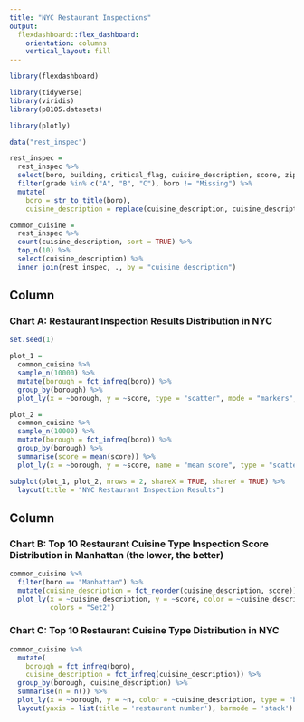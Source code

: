 ```yaml
---
title: "NYC Restaurant Inspections"
output: 
  flexdashboard::flex_dashboard:
    orientation: columns
    vertical_layout: fill
---
```


```r
library(flexdashboard)

library(tidyverse)
library(viridis)
library(p8105.datasets)

library(plotly)
```

```r
data("rest_inspec")

rest_inspec = 
  rest_inspec %>%
  select(boro, building, critical_flag, cuisine_description, score, zipcode, grade) %>% 
  filter(grade %in% c("A", "B", "C"), boro != "Missing") %>%
  mutate(
    boro = str_to_title(boro),
    cuisine_description = replace(cuisine_description, cuisine_description == "Latin (Cuban, Dominican, Puerto Rican, South & Central American)", "Latin"))

common_cuisine = 
  rest_inspec %>% 
  count(cuisine_description, sort = TRUE) %>% 
  top_n(10) %>% 
  select(cuisine_description) %>% 
  inner_join(rest_inspec, ., by = "cuisine_description")
```


Column {data-width=650}
-----------------------------------------------------------------------

### Chart A: Restaurant Inspection Results Distribution in NYC

```r
set.seed(1)

plot_1 = 
  common_cuisine %>%
  sample_n(10000) %>%
  mutate(borough = fct_infreq(boro)) %>%
  group_by(borough) %>% 
  plot_ly(x = ~borough, y = ~score, type = "scatter", mode = "markers", color = ~grade, alpha = .5)

plot_2 = 
  common_cuisine %>%
  sample_n(10000) %>%
  mutate(borough = fct_infreq(boro)) %>%
  group_by(borough) %>% 
  summarise(score = mean(score)) %>% 
  plot_ly(x = ~borough, y = ~score, name = "mean score", type = "scatter", mode = "lines")

subplot(plot_1, plot_2, nrows = 2, shareX = TRUE, shareY = TRUE) %>% 
  layout(title = "NYC Restaurant Inspection Results")

```

Column {data-width=350}
-----------------------------------------------------------------------

### Chart B: Top 10 Restaurant Cuisine Type Inspection Score Distribution in Manhattan (the lower, the better)

```r
common_cuisine %>% 
  filter(boro == "Manhattan") %>% 
  mutate(cuisine_description = fct_reorder(cuisine_description, score)) %>%
  plot_ly(x = ~cuisine_description, y = ~score, color = ~cuisine_description, type = "box",
          colors = "Set2")
```

### Chart C: Top 10 Restaurant Cuisine Type Distribution in NYC

```r
common_cuisine %>%
  mutate(
    borough = fct_infreq(boro),
    cuisine_description = fct_infreq(cuisine_description)) %>% 
  group_by(borough, cuisine_description) %>% 
  summarise(n = n()) %>%
  plot_ly(x = ~borough, y = ~n, color = ~cuisine_description, type = "bar") %>% 
  layout(yaxis = list(title = 'restaurant number'), barmode = 'stack')

```


